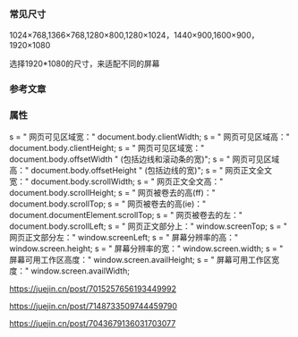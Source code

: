 

<Meta title="Hundun/八股文/设计稿尺寸"/>

### 常见尺寸

1024×768,1366×768,1280×800,1280×1024，1440×900,1600×900，1920×1080

选择1920*1080的尺寸，来适配不同的屏幕

### 参考文章

### 属性

s = " 网页可见区域宽：" document.body.clientWidth;
s = " 网页可见区域高：" document.body.clientHeight;
s = " 网页可见区域宽：" document.body.offsetWidth " (包括边线和滚动条的宽)";
s = " 网页可见区域高：" document.body.offsetHeight " (包括边线的宽)";
s = " 网页正文全文宽：" document.body.scrollWidth;
s = " 网页正文全文高：" document.body.scrollHeight;
s = " 网页被卷去的高(ff)：" document.body.scrollTop;
s = " 网页被卷去的高(ie)：" document.documentElement.scrollTop;
s = " 网页被卷去的左：" document.body.scrollLeft;
s = " 网页正文部分上：" window.screenTop;
s = " 网页正文部分左：" window.screenLeft;
s = " 屏幕分辨率的高：" window.screen.height;
s = " 屏幕分辨率的宽：" window.screen.width;
s = " 屏幕可用工作区高度：" window.screen.availHeight;
s = " 屏幕可用工作区宽度：" window.screen.availWidth;

https://juejin.cn/post/7015257656193449992

https://juejin.cn/post/7148733509744459790

https://juejin.cn/post/7043679136031703077
